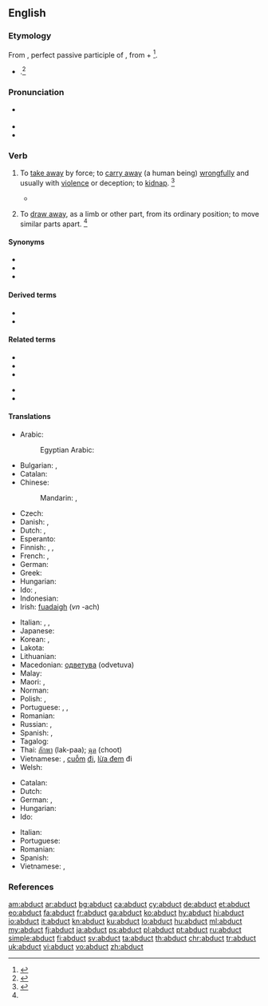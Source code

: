 ==English==

===Etymology===
{{PIE root|en|dewk}}
From {{etyl|la|en}} {{m|la|abductus|}}, perfect passive participle of {{m|la|abduco||to lead away}}, from {{m|la|ab||away}} + {{m|la|duco||to lead}}<ref>{{R:CDOE|page=2}}</ref>.
* {{sense|physiology}} {{back-form|abduction|lang=en}}.<ref>{{R:MW3 1976|page=3}}</ref>

===Pronunciation===
* {{a|US}} {{IPA|/æbˈdʌkt/|/æbˈdəkt/|lang=en}}
* {{audio|En-us-abduct.ogg|Audio (US)|lang=en}}
* {{rhymes|ʌkt|lang=en}}

===Verb===
{{en-verb}}

# {{lb|en|transitive}} To [[take away]] by force; to [[carry away]] (a human being) [[wrongfully]] and usually with [[violence]] or deception; to [[kidnap]]. {{defdate|Early 17<sup>th</sup> century.}}<ref name=SOED>{{cite-book|last=|first= |authorlink= |coauthors= |editor=Thomas, Clayton L.|others= |title=Taber's Encyclopedic Medical Dictionary|year=1940|url= |format= |accessdate= |accessyear= |accessmonth= |edition=5th|date= |year_published=1993|month= |publisher=F. A. Davis Company|location=Philadelphia, PA|language= |doi= |isbn=0-8036-8313-8|lccn= |ol= |pages=1|chapter= |chapterurl= |quote=}}</ref>
#* {{quote-book
|year=1904
|author=Jules Verne
|title=The Master of the World
|chapter=16
|url=http://ebooks.adelaide.edu.au/v/verne/jules/v52mw/chapter16.html
|passage=That same night he had by force abducted the president and the secretary of the club, and had taken them, much against their will upon a voyage in the wonderful air-ship, the “Albatross,” which he had constructed.}}
# {{lb|en|transitive|physiology}} To [[draw away]], as a limb or other part, from its ordinary position; to move similar parts apart. {{defdate|Early 17<sup>th</sup> century.}}<ref name=SOED/>

====Synonyms====
* {{l|en|kidnap}}
* {{l|en|seize}}
* {{l|en|stretch}}

====Derived terms====
{{der-top}}
* {{l|en|abductee}}
* {{l|en|abductive}}
{{der-mid}}
{{der-bottom}}

====Related terms====
{{rel-top}}
* {{l|en|abduce}}
* {{l|en|abducens}}
* {{l|en|abducent}}
{{rel-mid}}
* {{l|en|abduction}}
* {{l|en|abductor}}
{{rel-bottom}}

====Translations====
{{trans-top|to take away}}
* Arabic: {{t|ar|يَخْطِفّ}}
*: Egyptian Arabic: {{t|arz|يخطف|tr=yexṭaff|sc=Arab}}
* Bulgarian: {{t+|bg|отвличам}}, {{t+|bg|похищавам}}
* Catalan: {{t+|ca|raptar}}
* Chinese:
*: Mandarin: {{t+|cmn|誘拐|sc=Hani}}, {{t+|cmn|诱拐|tr=yòuguǎi|sc=Hani}}
* Czech: {{t+|cs|unést}}
* Danish: {{t+|da|bortføre}}, {{t|da|kidnappe}}
* Dutch: {{t+|nl|ontvoeren}}, {{t+|nl|kidnappen}}
* Esperanto: {{t|eo|forrabi}}
* Finnish: {{t+|fi|siepata}}, {{t+|fi|ryöstää}}, {{t+|fi|abduktoida}}
* French: {{t+|fr|enlever}}, {{t+|fr|ravir}}
* German: {{t+|de|entführen}}
* Greek: {{t+|el|απάγω}}
* Hungarian: {{t+|hu|elrabol}}
* Ido: {{t+|io|raptar}}, {{t+|io|abduktar}}
* Indonesian: {{t+|id|menculik}}
* Irish: [[fuadaigh]] (''vn'' -ach)
{{trans-mid}}
* Italian: {{t+|it|sottrarre}}, {{t+|it|sequestrare}}, {{t+|it|rapire}} {{gloss|people}}
* Japanese: {{t|ja|誘拐する|tr=yūkai suru}}
* Korean: {{t|ko|유괴하다|sc=Kore}}, {{t|ko|납치하다|sc=Kore}}
* Lakota: {{t|lkt|wiínaḣma}}
* Lithuanian: {{t|lt|pagrobti}}
* Macedonian: [[одветува]] (odvetuva)
* Malay: {{t|ms|culik}}
* Maori: {{t|mi|kāhaki}}, {{t|mi|kāwhaki}}
* Norman: {{t|nrf|enlever}}
* Polish: {{t|pl|uprowadzać|impf}}, {{t+|pl|uprowadzić|pf}}
* Portuguese: {{t+|pt|raptar}}, {{t+|pt|abduzir}}, {{t+|pt|sequestrar}}
* Romanian: {{t+|ro|răpi}}
* Russian: {{t+|ru|похища́ть|impf}}, {{t+|ru|похи́тить|pf}}
* Spanish: {{t+|es|raptar}}, {{t+|es|secuestrar}}
* Tagalog: {{t|tl|dukot}}
* Thai: [[ลักพา]] (lak-paa); [[ฉุด]] (choot)
* Vietnamese: {{t+|vi|bắt cóc}}, [[cuỗm]] [[đi]], [[lừa đem]] đi
* Welsh: {{t+|cy|cipio}}
{{trans-bottom}}

{{trans-top|to draw away from its ordinary position}}
* Catalan: {{t+|ca|abduir}}
* Dutch: {{t+|nl|abduceren}}
* German: {{t|de|abspreizen}}, {{t+|de|wegziehen}}
* Hungarian: {{t+|hu|elmozdít}}
* Ido: {{t+|io|abduktar}}
{{trans-mid}}
* Italian: {{t+|it|abdurre}}
* Portuguese: {{t+|pt|abduzir}}
* Romanian: {{t|ro|abduce}}
* Spanish: {{t+|es|abducir}}
* Vietnamese: {{t|vi|[[rẽ]] [[ra]]}}, {{t|vi|[[giạng]] ra}}
{{trans-bottom}}

===References===
<references/>

[[am:abduct]]
[[ar:abduct]]
[[bg:abduct]]
[[ca:abduct]]
[[cy:abduct]]
[[de:abduct]]
[[et:abduct]]
[[eo:abduct]]
[[fa:abduct]]
[[fr:abduct]]
[[ga:abduct]]
[[ko:abduct]]
[[hy:abduct]]
[[hi:abduct]]
[[io:abduct]]
[[it:abduct]]
[[kn:abduct]]
[[ku:abduct]]
[[lo:abduct]]
[[hu:abduct]]
[[ml:abduct]]
[[my:abduct]]
[[fj:abduct]]
[[ja:abduct]]
[[ps:abduct]]
[[pl:abduct]]
[[pt:abduct]]
[[ru:abduct]]
[[simple:abduct]]
[[fi:abduct]]
[[sv:abduct]]
[[ta:abduct]]
[[th:abduct]]
[[chr:abduct]]
[[tr:abduct]]
[[uk:abduct]]
[[vi:abduct]]
[[vo:abduct]]
[[zh:abduct]]